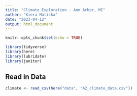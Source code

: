 ```yaml
---
title: "Climate Exploration - Ann Arbor, MI"
author: "Kiera Matiska"
date: "2023-04-12"
output: html_document
---
```


```r
knitr::opts_chunk$set(echo = TRUE)

library(tidyverse)
library(here)
library(lubridate)
library(janitor)
```

## Read in Data

```r
climate <- read_csv(here("data", "A2_climate_data.csv"))
```

